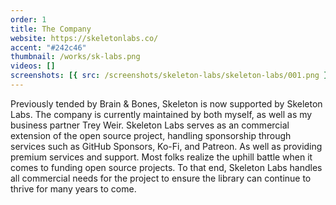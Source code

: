 ```yaml
---
order: 1
title: The Company
website: https://skeletonlabs.co/
accent: "#242c46"
thumbnail: /works/sk-labs.png
videos: []
screenshots: [{ src: /screenshots/skeleton-labs/skeleton-labs/001.png }]
---
```



Previously tended by Brain & Bones, Skeleton is now supported by Skeleton Labs. The company is currently maintained by both myself, as well as my business partner Trey Weir. Skeleton Labs serves as an commercial extension of the open source project, handling sponsorship through services such as GitHub Sponsors, Ko-Fi, and Patreon. As well as providing premium services and support. Most folks realize the uphill battle when it comes to funding open source projects. To that end, Skeleton Labs handles all commercial needs for the project to ensure the library can continue to thrive for many years to come.
